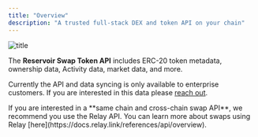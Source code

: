 ```yaml
---
title: "Overview"
description: "A trusted full-stack DEX and token API on your chain"
---
```


![title](/images/ReservoirSwap.png)

The **Reservoir Swap Token API** includes ERC-20 token metadata, ownership data, Activity data, market data, and more.

Currently the API and data syncing is only available to enterprise customers. If you are interested in this data please [reach out](https://docs.relay.link/references/api/overview).

<Note>
  If you are interested in a **same chain and cross-chain swap API**, we
  recommend you use the Relay API. You can learn more about swaps using Relay
  [here](https://docs.relay.link/references/api/overview).
</Note>

